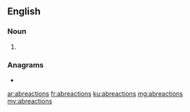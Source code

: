 ==English==

===Noun===
{{head|en|noun plural form}}

# {{plural of|abreaction|lang=en}}

===Anagrams===
* {{l|en|carbonatise}}

[[ar:abreactions]]
[[fr:abreactions]]
[[ku:abreactions]]
[[mg:abreactions]]
[[my:abreactions]]